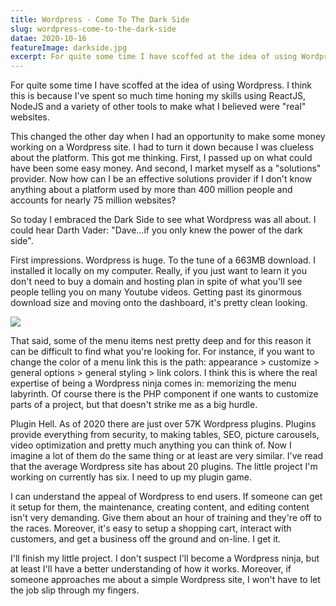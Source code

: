 ```yaml
---
title: Wordpress - Come To The Dark Side
slug: wordpress-come-to-the-dark-side
datae: 2020-10-16
featureImage: darkside.jpg
excerpt: For quite some time I have scoffed at the idea of using Wordpress. I think this is because I've spent so much time honing my skills using ReactJs, NodeJs and a variety of other tools to make what I believed were "real" websites.
---
```


For quite some time I have scoffed at the idea of using Wordpress. I think this is because I've spent so much time honing my skills using ReactJS, NodeJS and a variety of other tools to make what I believed were "real" websites.

This changed the other day when I had an opportunity to make some money working on a Wordpress site. I had to turn it down because I was clueless about the platform. This got me thinking.  First, I passed up on what could have been some easy money.  And second, I market myself as a "solutions" provider. Now how can I be an effective solutions provider if I don't know anything about a platform used by more than 400 million people and accounts for nearly 75 million websites?

So today I embraced the Dark Side to see what Wordpress was all about.  I could hear Darth Vader: "Dave...if you only knew the power of the dark side".  

First impressions.  Wordpress is huge.  To the tune of a 663MB download. I installed it locally on my computer. Really, if you just want to learn it you don't need to buy a domain and hosting plan in spite of what you'll see people telling you on many Youtube videos.  Getting past its ginormous download size and moving onto the dashboard, it's pretty clean looking. 

![](./dashboard.png)

That said, some of the menu items nest pretty deep and for this reason it can be difficult to find what you're looking for.  For instance, if you want to change the color of a menu link this is the path: appearance > customize > general options > general styling > link colors. I think this is where the real expertise of being a Wordpress ninja comes in: memorizing the menu labyrinth. Of course there is the PHP component if one wants to customize parts of a project, but that doesn't strike me as a big hurdle.  

Plugin Hell.  As of 2020 there are just over 57K Wordpress plugins.  Plugins provide everything from security, to making tables, SEO, picture carousels, video optimization and pretty much anything you can think of.  Now I imagine a lot of them do the same thing or at least are very similar.  I've read that the average Wordpress site has about 20 plugins. The little project I'm working on currently has six. I need to up my plugin game. 

I can understand the appeal of Wordpress to end users.  If someone can get it setup for them, the maintenance, creating content, and editing content isn't very demanding.  Give them about an hour of training and they're off to the races.  Moreover, it's easy to setup a shopping cart, interact with customers, and get a business off the ground and on-line. I get it.

I'll finish my little project.  I don't suspect I'll become a Wordpress ninja, but at least I'll have a better understanding of how it works.  Moreover, if someone approaches me about a simple Wordpress site, I won't have to let the job slip through my fingers. 